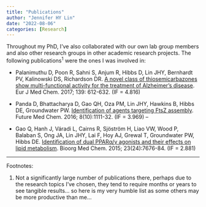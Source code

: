 ```yaml
---
title: "Publications"
author: "Jennifer HY Lin"
date: "2022-08-06"
categories: [Research]
---
```


Throughout my PhD, I've also collaborated with our own lab group members and also other research groups in other academic research projects. The following publications^1^ were the ones I was involved in:

-   Palanimuthu D, Poon R, Sahni S, Anjum R, Hibbs D, Lin JHY, Bernhardt PV, Kalinowski DS, Richardson DR. [A novel class of thiosemicarbazones show multi-functional activity for the treatment of Alzheimer's disease](https://pubmed.ncbi.nlm.nih.gov/28841514/). Eur J Med Chem. 2017; 139: 612-632. (IF = 4.816)

-   Panda D, Bhattacharya D, Gao QH, Oza PM, Lin JHY, Hawkins B, Hibbs DE, Groundwater PW. [Identification of agents targeting FtsZ assembly](https://pubmed.ncbi.nlm.nih.gov/27284850/). Future Med Chem. 2016; 8(10):1111-32. (IF = 3.969) --

-   Gao Q, Hanh J, Váradi L, Cairns R, Sjöström H, Liao VW, Wood P, Balaban S, Ong JA, Lin JHY, Lai F, Hoy AJ, Grewal T, Groundwater PW, Hibbs DE. [Identification of dual PPARα/γ agonists and their effects on lipid metabolism](https://pubmed.ncbi.nlm.nih.gov/26616289/). Bioorg Med Chem. 2015; 23(24):7676-84. (IF = 2.881)

------------------------------------------------------------------------

Footnotes:

1.  Not a significantly large number of publications there, perhaps due to the research topics I've chosen, they tend to require months or years to see tangible results... so here is my very humble list as some others may be more productive than me...
